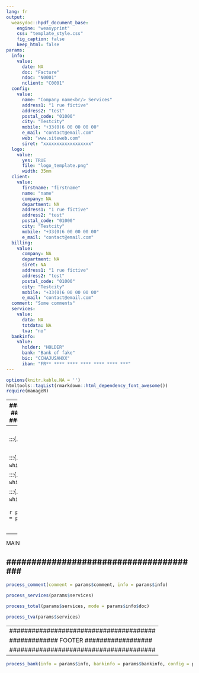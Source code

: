 ```yaml
---
lang: fr
output: 
  weasydoc::hpdf_document_base:
    engine: "weasyprint"
    css: "template_style.css"
    fig_caption: false
    keep_html: false
params:
  info:
    value:
      date: NA
      doc: "Facture"
      ndoc: "N0001"
      nclient: "C0001"
  config:
    value:
      name: "Company name<br/> Services"
      address1: "1 rue fictive"
      address2: "test"
      postal_code: "01000"
      city: "Testcity"
      mobile: "+33(0)6 00 00 00 00"
      e_mail: "contact@email.com"
      web: "www.siteweb.com"
      siret: "xxxxxxxxxxxxxxxxxx"
  logo: 
    value:
      yes: TRUE
      file: "logo_template.png"
      width: 35mm
  client:
    value:
      firstname: "firstname"
      name: "name"
      company: NA
      department: NA
      address1: "1 rue fictive"
      address2: "test"
      postal_code: "01000"
      city: "Testcity"
      mobile: "+33(0)6 00 00 00 00"
      e_mail: "contact@email.com"
  billing:
    value:
      company: NA
      department: NA
      siret: NA
      address1: "1 rue fictive"
      address2: "test"
      postal_code: "01000"
      city: "Testcity"
      mobile: "+33(0)6 00 00 00 00"
      e_mail: "contact@email.com"
  comment: "Some comments"
  services:
    value:
      data: NA
      totdata: NA
      tva: "no"
  bankinfo:
    value:
      holder: "HOLDER"
      bank: "Bank of fake"
      bic: "CCHAJUSAHXX"
      iban: "FR** **** **** **** **** **** ***"
---
```


```r
options(knitr.kable.NA = '')
htmltools::tagList(rmarkdown::html_dependency_font_awesome())
require(manageR)
```


<div class="wrapper">


---
#######################################
############# HEADER ##################
#######################################
---
<header>

<div class = "grid-container">

<div class = "row">

<div class = "col-5">
```r
process_logo(params$logo)
```

:::{.big}
`r process_name(params$config$name)`
:::

<div class = "address">
```r
process_config(params$config)
```
</div>

</div>


<div class = "col-7 centered">

<div class = "row">

:::{.boxheader}
`r process_boxheader(params$info, which = 1)`
:::

:::{.boxheader}
`r process_boxheader(params$info, which = 2)`
:::

:::{.boxheader}
`r process_boxheader(params$info, which = 3)`
:::

</div>

<div class = "row">

```r
process_client(client = params$client, billing = params$billing, info = params$info)
```

</div>

</div>

</div>

</div>

</header>


---
#######################################
############### MAIN ##################
#######################################
---
<main>

<div class = "row topm">

```r
process_comment(comment = params$comment, info = params$info)
```

</div>

<div class = "row services">

```r
process_services(params$services)
```

</div>

<div class = "row total">

```r
process_total(params$services, mode = params$info$doc)
```

:::{.foottable}
```r
process_tva(params$services)
```
:::

</div>

</main>

---
#######################################
############# FOOTER ##################
#######################################
---
<footer>

```r
process_bank(info = params$info, bankinfo = params$bankinfo, config = params$config)
```

</footer>
  
  
</div>

